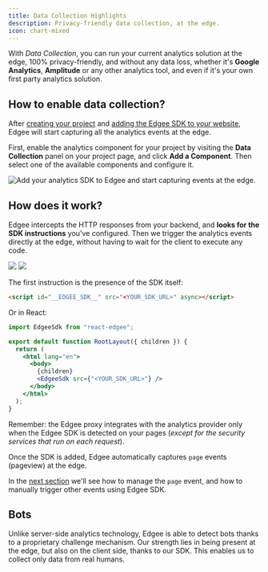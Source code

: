 ```yaml
---
title: Data Collection Highlights
description: Privacy-friendly data collection, at the edge.
icon: chart-mixed
---
```


With *Data Collection*, you can run your current analytics solution at the edge, 100% privacy-friendly, and without any data loss,
whether it's **Google Analytics**, **Amplitude** or any other analytics tool, and even if it's your own first party analytics solution.

## How to enable data collection?

After [creating your project](/getting-started/project-settings) and [adding the Edgee SDK to your website](/getting-started/sdk), Edgee will start capturing all the analytics events at the edge.

First, enable the analytics component for your project by visiting the **Data Collection** panel on your project page, and click **Add a Component**. 
Then select one of the available components and configure it.

<Frame caption="Go to your project > Data Collection, then add your first component.">
  <img
    src="/images/data-collection-catalog.png"
    alt="Add your analytics SDK to Edgee and start capturing events at the edge."
    align={"center"}
  />
</Frame>

## How does it work?

Edgee intercepts the HTTP responses from your backend, and **looks for the SDK instructions** you've configured. 
Then we trigger the analytics events directly at the edge, without having to wait for the client to execute any code.

<img className="block dark:hidden" src="/images/instructions-light.png"/>
<img className="hidden dark:block" src="/images/instructions-dark.png"/>


The first instruction is the presence of the SDK itself:

```html
<script id="__EDGEE_SDK__" src="<YOUR_SDK_URL>" async></script>
```

Or in React:

```jsx {1,8}
import EdgeeSdk from "react-edgee";

export default function RootLayout({ children }) {
  return (
    <html lang="en">
      <body>
        {children}
        <EdgeeSdk src={"<YOUR_SDK_URL>"} />
      </body>
    </html>
  );
}
```

Remember: the Edgee proxy integrates with the analytics provider only when the Edgee SDK is detected on your pages (_except for the security services that run on each request_).

Once the SDK is added, Edgee automatically captures `page` events (pageview) at the edge.

In the [next section](/services/data-collection/page-event) we'll see how to manage the `page` event, and how to manually trigger other events using Edgee SDK.


## Bots

Unlike server-side analytics technology, Edgee is able to detect bots thanks to a proprietary challenge mechanism. 
Our strength lies in being present at the edge, but also on the client side, thanks to our SDK.
This enables us to collect only data from real humans.
